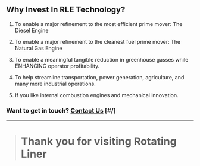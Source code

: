 ## Why Invest In RLE Technology?

1. To enable a major refinement to the most efficient prime mover: The Diesel Engine

2. To enable a major refinement to the cleanest fuel prime mover: The Natural Gas Engine

3. To enable a meaningful tangible reduction in greenhouse gasses while ENHANCING operator profitability.

4. To help streamline transportation, power generation, agriculture, and many more industrial operations.

5. If you like internal combustion engines and mechanical innovation.

[//]: # (### Have a question or concern? [Contact Us]&#40;/contact&#41; [#/])

### Want to get in touch? [Contact Us](/contact) [#/]

---

> # Thank you for visiting Rotating Liner